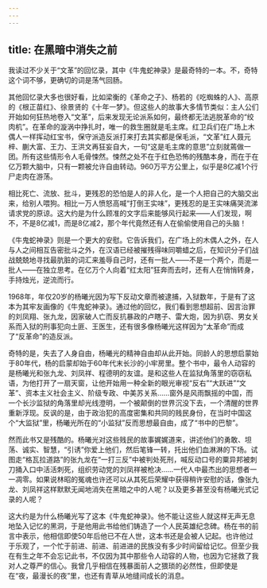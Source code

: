 ```yaml
---
---
---
```

title: 在黑暗中消失之前
---







我读过不少关于“文革”的回忆录，其中《牛鬼蛇神录》是最奇特的一本。不，奇特这个词不够，更确切的词是荡气回肠。

其他回忆录大多也很好看，比如梁衡的《革命之子》、杨若的《吃蜘蛛的人》、高原的《根正苗红》、徐景贤的《十年一梦》。但这些人的故事大多情节类似：主人公们开始如何狂热地卷入“文革”，后来发现无论派系如何，最终都无法逃脱革命的“绞肉机”。在革命的漩涡中挣扎时，唯一的救生圈就是毛主席。红卫兵们在广场上木偶人一样挥动红宝书，保守派造反派打来打去其实都是保毛派，“文革”红人聂元梓、蒯大富、王力、王洪文再狂妄自大，一句“这是毛主席的意思”立刻就蔫做一团。所有这些情形令人毛骨悚然。悚然之处不在于红色恐怖的残酷本身，而在于在亿万颗大脑中，只有一颗被允许自由转动。960万平方公里上，似乎是8亿减1个行尸走肉在游荡。

相比死亡、流放、批斗，更残忍的恐怕是人的非人化，是一个人把自己的大脑交出来，给别人喂狗。相比一万人愤怒高喊“打倒王实味”，更残忍的是王实味痛哭流涕请求党的原谅。这大约是为什么顾准的文字后来能够风行起来——人们发现，啊不，不是8亿减1，而是8亿减2，那个年代竟然还有人在偷偷使用自己的头脑！

《牛鬼蛇神录》则是一个更大的安慰。它告诉我们，在广场上的木偶人之外，在人与人之间相互告密批斗之外，在汉语已经被摧残得味同嚼蜡之后，在知识分子们战战兢兢地寻找最肮脏的词汇来羞辱自己时，还有一批人——不是一个两个，而是一批人——在独立思考。在亿万个人向着“红太阳”狂奔而去时，还有人在悄悄转身，手持烛光，逆流而行。

1968年，年仅20岁的杨曦光因为写下反动文章而被逮捕，入狱数年，于是有了这本为其牢友画像的《牛鬼蛇神录》。通过他的回忆，我们看到思想超前、因言治罪的刘凤翔、张九龙，因家破人亡而反抗暴政的卢瞎子、雷大炮，因为扒窃、男女关系而入狱的刑事犯向土匪、王医生，还有很多像杨曦光这样因为“太革命”而成了“反革命”的造反派。

奇特的是，失去了人身自由，杨曦光的精神自由却从此开始。同龄人的思想启蒙始于80年代，杨的启蒙却始于60年代末长沙的小牢房里。整个书中，最令人动容的是杨曦光和张九龙、刘凤祥、程德明的友谊。是和这些人在监狱角落里的窃窃私语，为他打开了一扇天窗，让他开始用一种全新的眼光审视“反右”“大跃进”“文革”、资本主义社会主义、阶级专政、中美苏关系……窗外是风雨飘摇的中国，而一个长沙监狱的角落里却光线澄明，一个被颠倒的世界沉没下去，一个清醒的世界重新浮现。反讽的是，由于政治犯的高度密集和共同的贱民身份，在当时中国这个“大监狱”里，杨曦光所在的“小监狱”反而思想最自由，成了“书中的巴黎”。

然而此书又是残酷的。杨曦光对这些贱民的故事娓娓道来，讲述他们的勇敢、坦荡、诚实、智慧，“引诱”你爱上他们，然后笔锋一转，托出他们血淋淋的下场。试图走“格瓦拉道路”的张九龙在“一打三反”中被判处死刑，喊反动口号的粟异邦被刺刀捅入口中活活刺死，组织劳动党的刘凤祥被枪决……一代人中最杰出的思想者一一凋零。如果说林昭的冤魂也许还可以从其死后荣耀中获得稍许安慰的话，像张九龙、刘凤祥这样默默无闻地消失在黑暗之中的人呢？以及更多甚至没有杨曦光式记录的人呢？

这大约是为什么杨曦光写了这本《牛鬼蛇神录》。他不能让这些人就这样无声无息地坠入记忆的黑洞，于是他用此书给他们铸造了一个人民英雄纪念碑。杨在书的前言中表示，他相信即使50年后他已不在人世，这本书还是会被人记起。也许他过于乐观了，一个忙于前进、前进、前进进的民族没有多少时间留给记忆。但至少我在有生之年不会忘记此书，不仅因为其中那些令人动容的人物，也因为它拯救了我对人之尊严的信心。我曾几乎相信在残暴面前人之猥琐的必然性，但即使是在“夜，最漫长的夜”里，也还有青草从地缝间成长的消息。